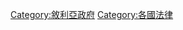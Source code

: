 {{Portal|亞洲|法律}}
{{Cat main|敘利亞法律}}

[[Category:敘利亞政府|Category:敘利亞政府]]
[[Category:各國法律|Category:各國法律]]